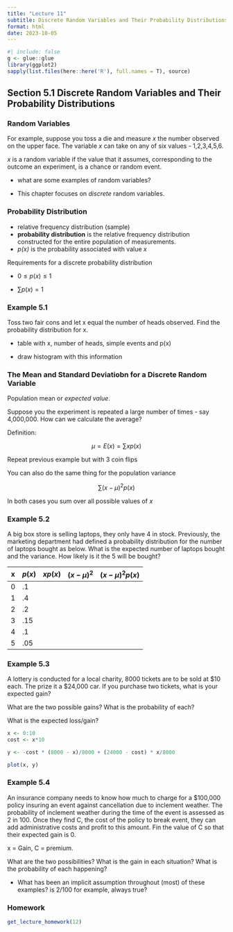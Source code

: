 ```yaml
---
title: "Lecture 11"
subtitle: Discrete Random Variables and Their Probability Distributions
format: html
date: 2023-10-05
---
```


```r
#| include: false
g <- glue::glue
library(ggplot2)
sapply(list.files(here::here('R'), full.names = T), source)
```

## Section 5.1 Discrete Random Variables and Their Probability Distributions

### Random Variables

For example, suppose you toss a die and measure *x* the number observed on the upper face. The variable *x* can take on any of six values - 1,2,3,4,5,6.

*x* is a random variable if the value that it assumes, corresponding to the outcome an experiment, is a chance or random event.

-   what are some examples of random variables?

-   This chapter focuses on *discrete* random variables.

### Probability Distribution

-   relative frequency distribution (sample)
-   **probability distribution** is the relative frequency distribution constructed for the entire population of measurements.
-   *p(x)* is the probability associated with value *x*

Requirements for a discrete probability distribution

-   $0 \le p(x) \le 1$

-   $\sum p(x) = 1$

### Example 5.1

Toss two fair cons and let x equal the number of heads observed. Find the probability distribution for x.

-   table with x, number of heads, simple events and p(x)

-   draw histogram with this information

### The Mean and Standard Deviatiobn for a Discrete Random Variable

Population mean or *expected value*.

Suppose you the experiment is repeated a large number of times - say 4,000,000. How can we calculate the average?

Definition:

$$
\mu = E(x) = \sum x p(x)
$$

Repeat previous example but with 3 coin flips

You can also do the same thing for the population variance

$$
\sum(x - \mu)^2p(x)
$$

In both cases you sum over all possible values of *x*

### Example 5.2

A big box store is selling laptops, they only have 4 in stock. Previously, the marketing department had defined a probability distribution for the number of laptops bought as below. What is the expected number of laptops bought and the variance. How likely is it the 5 will be bought?

| x   | $p(x)$ | $xp(x)$ | $(x - \mu)^2$ | $(x - \mu)^2 p(x)$ |
|-----|--------|---------|---------------|--------------------|
| 0   | .1     |         |               |                    |
| 1   | .4     |         |               |                    |
| 2   | .2     |         |               |                    |
| 3   | .15    |         |               |                    |
| 4   | .1     |         |               |                    |
| 5   | .05    |         |               |                    |

### Example 5.3

A lottery is conducted for a local charity, 8000 tickets are to be sold at \$10 each. The prize it a \$24,000 car. If you purchase two tickets, what is your expected gain?

What are the two possible gains? What is the probability of each?

What is the expected loss/gain?

```r

x <- 0:10
cost <- x*10

y <- -cost * (8000 - x)/8000 + (24000 - cost) * x/8000

plot(x, y)

```

### Example 5.4

An insurance company needs to know how much to charge for a \$100,000 policy insuring an event against cancellation due to inclement weather. The probability of inclement weather during the time of the event is assessed as 2 in 100. Once they find C, the cost of the policy to break event, they can add administrative costs and profit to this amount. Fin the value of C so that their expected gain is 0.

x = Gain, C = premium.

What are the two possibilities? What is the gain in each situation? What is the probability of each happening?

-   What has been an implicit assumption throughout (most) of these examples? is 2/100 for example, always true?

### Homework

```r
get_lecture_homework(12)
```